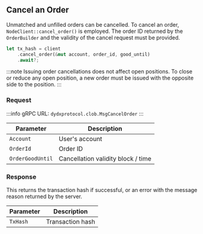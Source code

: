 ## Cancel an Order

Unmatched and unfilled orders can be cancelled.
To cancel an order, `NodeClient::cancel_order()` is employed. The order ID returned by the `OrderBuilder` and the validity of the cancel request must be provided.

```rust [main.rs]
let tx_hash = client
    .cancel_order(&mut account, order_id, good_until)
    .await?;
```

:::note
Issuing order cancellations does not affect open positions. To close or reduce any open position, a new order must be issued with the opposite side to the position.
:::


### Request

:::info
gRPC URL: `dydxprotocol.clob.MsgCancelOrder`
:::

| Parameter         | Description                           |
| ----------------- | ------------------------------------- |
| `Account`         | User's account                        |
| `OrderId`         | Order ID                              |
| `OrderGoodUntil`  | Cancellation validity block / time    |

### Response

This returns the transaction hash if successful, or an error with the message reason returned by the server.

| Parameter | Description       |
| --------- | ----------------- |
| `TxHash`  | Transaction hash  |
